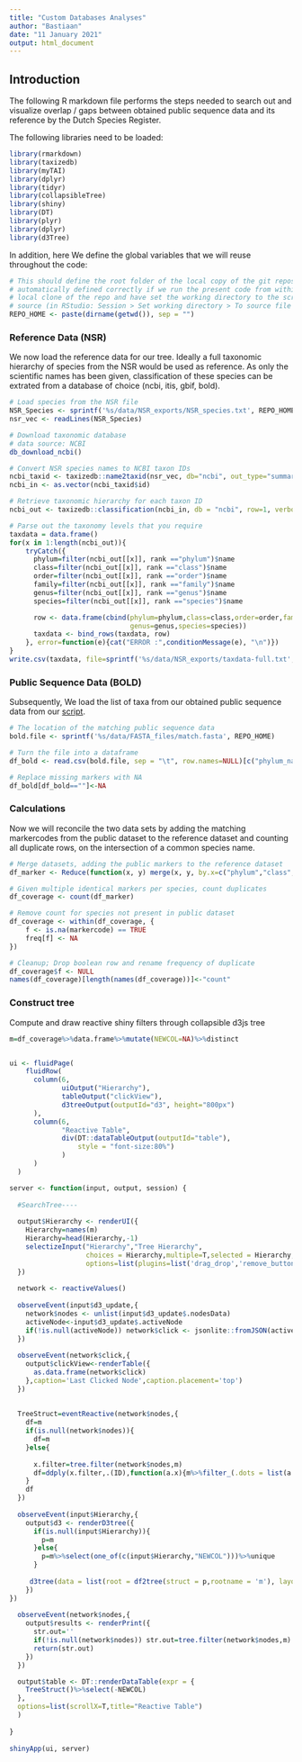 ```yaml
---
title: "Custom Databases Analyses"
author: "Bastiaan"
date: "11 January 2021"
output: html_document
---
```


Introduction
------------

The following R markdown file performs the steps needed to search out
and visualize overlap / gaps between obtained public sequence data
and its reference by the Dutch Species Register.

The following libraries need to be loaded:

```r
library(rmarkdown)
library(taxizedb)
library(myTAI)
library(dplyr)
library(tidyr)
library(collapsibleTree)
library(shiny)
library(DT)
library(plyr)
library(dplyr)
library(d3Tree)
```

In addition, here We define the global variables that we will reuse throughout the code:

```r
# This should define the root folder of the local copy of the git repository at: https://github.com/naturalis/Custom-databases-DNA-sequences, which is
# automatically defined correctly if we run the present code from within a
# local clone of the repo and have set the working directory to the script
# source (in RStudio: Session > Set working directory > To source file location)
REPO_HOME <- paste(dirname(getwd()), sep = "")
```

### Reference Data (NSR)

We now load the reference data for our tree. Ideally a full taxonomic
hierarchy of species from the NSR would be used as reference. As only the
scientific names has been given, classification of these species can be
extrated from a database of choice (ncbi, itis, gbif, bold).

```r
# Load species from the NSR file
NSR_Species <- sprintf('%s/data/NSR_exports/NSR_species.txt', REPO_HOME)
nsr_vec <- readLines(NSR_Species)

# Download taxonomic database	
# data source: NCBI	
db_download_ncbi()

# Convert NSR species names to NCBI taxon IDs
ncbi_taxid <- taxizedb::name2taxid(nsr_vec, db="ncbi", out_type="summary")
ncbi_in <- as.vector(ncbi_taxid$id)

# Retrieve taxonomic hierarchy for each taxon ID
ncbi_out <- taxizedb::classification(ncbi_in, db = "ncbi", row=1, verbose=FALSE)

# Parse out the taxonomy levels that you require
taxdata = data.frame()
for(x in 1:length(ncbi_out)){
    tryCatch({
      phylum=filter(ncbi_out[[x]], rank =="phylum")$name
      class=filter(ncbi_out[[x]], rank =="class")$name
      order=filter(ncbi_out[[x]], rank =="order")$name
      family=filter(ncbi_out[[x]], rank =="family")$name
      genus=filter(ncbi_out[[x]], rank =="genus")$name
      species=filter(ncbi_out[[x]], rank =="species")$name

      row <- data.frame(cbind(phylum=phylum,class=class,order=order,family=family,
                              genus=genus,species=species))
      taxdata <- bind_rows(taxdata, row)    
    }, error=function(e){cat("ERROR :",conditionMessage(e), "\n")})
}
write.csv(taxdata, file=sprintf('%s/data/NSR_exports/taxdata-full.txt', REPO_HOME))
```

### Public Sequence Data (BOLD)

Subsequently, We load the list of taxa from our obtained public sequence
data from our [script](custom_databases.py).

```r
# The location of the matching public sequence data
bold.file <- sprintf('%s/data/FASTA_files/match.fasta', REPO_HOME)

# Turn the file into a dataframe
df_bold <- read.csv(bold.file, sep = "\t", row.names=NULL)[c("phylum_name","class_name","order_name","family_name","genus_name","species_name","markercode")]

# Replace missing markers with NA
df_bold[df_bold==""]<-NA
```

### Calculations

Now we will reconcile the two data sets by adding the matching markercodes from the public dataset to the reference dataset and counting all duplicate rows, on the intersection of a common species name.

```r
# Merge datasets, adding the public markers to the reference dataset
df_marker <- Reduce(function(x, y) merge(x, y, by.x=c("phylum","class","order","family","genus","species"), by.y=c("phylum_name","class_name","order_name","family_name","genus_name","species_name"), all.x=TRUE), list(taxdata, df_bold))

# Given multiple identical markers per species, count duplicates
df_coverage <- count(df_marker)

# Remove count for species not present in public dataset
df_coverage <- within(df_coverage, {
    f <- is.na(markercode) == TRUE
    freq[f] <- NA
})

# Cleanup; Drop boolean row and rename frequency of duplicate
df_coverage$f <- NULL
names(df_coverage)[length(names(df_coverage))]<-"count"
```

### Construct tree

Compute and draw reactive shiny filters through collapsible d3js tree

```r
m=df_coverage%>%data.frame%>%mutate(NEWCOL=NA)%>%distinct


ui <- fluidPage(
    fluidRow(
      column(6,
             uiOutput("Hierarchy"),
             tableOutput("clickView"),
             d3treeOutput(outputId="d3", height="800px")
      ),
      column(6,
             "Reactive Table",
             div(DT::dataTableOutput(outputId="table"),
                 style = "font-size:80%")
             )
      )
  )

server <- function(input, output, session) {
  
  #SearchTree----
  
  output$Hierarchy <- renderUI({
    Hierarchy=names(m)
    Hierarchy=head(Hierarchy,-1)
    selectizeInput("Hierarchy","Tree Hierarchy",
                   choices = Hierarchy,multiple=T,selected = Hierarchy,
                   options=list(plugins=list('drag_drop','remove_button')))
  })
  
  network <- reactiveValues()
  
  observeEvent(input$d3_update,{
    network$nodes <- unlist(input$d3_update$.nodesData)
    activeNode<-input$d3_update$.activeNode
    if(!is.null(activeNode)) network$click <- jsonlite::fromJSON(activeNode)
  })
  
  observeEvent(network$click,{
    output$clickView<-renderTable({
      as.data.frame(network$click)
    },caption='Last Clicked Node',caption.placement='top')
  })
 
  
  TreeStruct=eventReactive(network$nodes,{
    df=m
    if(is.null(network$nodes)){
      df=m
    }else{
      
      x.filter=tree.filter(network$nodes,m)
      df=ddply(x.filter,.(ID),function(a.x){m%>%filter_(.dots = list(a.x$FILTER))%>%distinct})
    }
    df
  })
  
  observeEvent(input$Hierarchy,{
    output$d3 <- renderD3tree({
      if(is.null(input$Hierarchy)){
        p=m
      }else{
        p=m%>%select(one_of(c(input$Hierarchy,"NEWCOL")))%>%unique
      }
      
     d3tree(data = list(root = df2tree(struct = p,rootname = 'm'), layout = 'collapse'),activeReturn = c("phylum", "class", "order", "family", "genus", "species", "markercode", "count"))
    })
})
  
  observeEvent(network$nodes,{
    output$results <- renderPrint({
      str.out=''
      if(!is.null(network$nodes)) str.out=tree.filter(network$nodes,m)
      return(str.out)
    })    
  })

  output$table <- DT::renderDataTable(expr = {
    TreeStruct()%>%select(-NEWCOL)
  },
  options=list(scrollX=T,title="Reactive Table")
  )
  
}
  
shinyApp(ui, server)
```